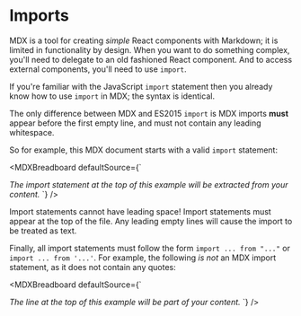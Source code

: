 
Imports
=======

MDX is a tool for creating *simple* React components with Markdown; it is limited in functionality by design. When you want to do something complex, you'll need to delegate to an old fashioned React component. And to access external components, you'll need to use `import`.

If you're familiar with the JavaScript `import` statement then you already know how to use `import` in MDX; the syntax is identical.

The only difference between MDX and ES2015 `import` is MDX imports **must** appear before the first empty line, and must not contain any leading whitespace.

So for example, this MDX document starts with a valid `import` statement:

<MDXBreadboard defaultSource={`

*The import statement at the top of this example will be extracted from your content.*
`} />

<Warning>
Import statements cannot have leading space!
</Warning>

<Warning>
Import statements must appear at the top of the file. Any leading empty lines will cause the import to be treated as text.
</Warning>

Finally, all import statements must follow the form `import ... from "..."` or `import ... from '...'`. For example, the following *is not* an MDX import statement, as it does not contain any quotes:

<MDXBreadboard defaultSource={`

*The line at the top of this example will be part of your content.*
`} />
